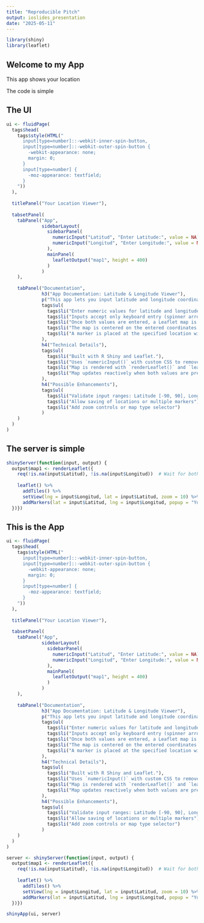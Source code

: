 ```yaml
---
title: "Reproducible Pitch"
output: ioslides_presentation
date: "2025-05-11"
---
```


```r
library(shiny)
library(leaflet)
```

## Welcome to my App

This app shows your location

The code is simple

## The UI

```r
ui <- fluidPage(
  tags$head(
    tags$style(HTML("
      input[type=number]::-webkit-inner-spin-button, 
      input[type=number]::-webkit-outer-spin-button { 
        -webkit-appearance: none; 
        margin: 0; 
      }
      input[type=number] {
        -moz-appearance: textfield;
      }
    "))
  ),
  
  titlePanel("Your Location Viewer"),
  
  tabsetPanel(
    tabPanel("App",
             sidebarLayout(
               sidebarPanel(
                 numericInput("Latitud", "Enter Latitude:", value = NA),
                 numericInput("Longitud", "Enter Longitude:", value = NA)
               ),
               mainPanel(
                 leafletOutput("map1", height = 400)
               )
             )
    ),
    
    tabPanel("Documentation",
             h3("App Documentation: Latitude & Longitude Viewer"),
             p("This app lets you input latitude and longitude coordinates."),
             tags$ul(
               tags$li("Enter numeric values for latitude and longitude."),
               tags$li("Inputs accept only keyboard entry (spinner arrows removed)."),
               tags$li("Once both values are entered, a Leaflet map is displayed."),
               tags$li("The map is centered on the entered coordinates."),
               tags$li("A marker is placed at the specified location with a popup.")
             ),
             h4("Technical Details"),
             tags$ul(
               tags$li("Built with R Shiny and Leaflet."),
               tags$li("Uses `numericInput()` with custom CSS to remove steppers."),
               tags$li("Map is rendered with `renderLeaflet()` and `leafletOutput()`."),
               tags$li("Map updates reactively when both values are present.")
             ),
             h4("Possible Enhancements"),
             tags$ul(
               tags$li("Validate input ranges: Latitude [-90, 90], Longitude [-180, 180]"),
               tags$li("Allow saving of locations or multiple markers"),
               tags$li("Add zoom controls or map type selector")
             )
    )
  )
)


```

## The server is simple

```r
shinyServer(function(input, output) {
  output$map1 <- renderLeaflet({
    req(!is.na(input$Latitud), !is.na(input$Longitud))  # Wait for both values
    
    leaflet() %>%
      addTiles() %>%
      setView(lng = input$Longitud, lat = input$Latitud, zoom = 10) %>%
      addMarkers(lat = input$Latitud, lng = input$Longitud, popup = "Your location")
  })})
```

## This is the App

```r
ui <- fluidPage(
  tags$head(
    tags$style(HTML("
      input[type=number]::-webkit-inner-spin-button, 
      input[type=number]::-webkit-outer-spin-button { 
        -webkit-appearance: none; 
        margin: 0; 
      }
      input[type=number] {
        -moz-appearance: textfield;
      }
    "))
  ),
  
  titlePanel("Your Location Viewer"),
  
  tabsetPanel(
    tabPanel("App",
             sidebarLayout(
               sidebarPanel(
                 numericInput("Latitud", "Enter Latitude:", value = NA),
                 numericInput("Longitud", "Enter Longitude:", value = NA)
               ),
               mainPanel(
                 leafletOutput("map1", height = 400)
               )
             )
    ),
    
    tabPanel("Documentation",
             h3("App Documentation: Latitude & Longitude Viewer"),
             p("This app lets you input latitude and longitude coordinates."),
             tags$ul(
               tags$li("Enter numeric values for latitude and longitude."),
               tags$li("Inputs accept only keyboard entry (spinner arrows removed)."),
               tags$li("Once both values are entered, a Leaflet map is displayed."),
               tags$li("The map is centered on the entered coordinates."),
               tags$li("A marker is placed at the specified location with a popup.")
             ),
             h4("Technical Details"),
             tags$ul(
               tags$li("Built with R Shiny and Leaflet."),
               tags$li("Uses `numericInput()` with custom CSS to remove steppers."),
               tags$li("Map is rendered with `renderLeaflet()` and `leafletOutput()`."),
               tags$li("Map updates reactively when both values are present.")
             ),
             h4("Possible Enhancements"),
             tags$ul(
               tags$li("Validate input ranges: Latitude [-90, 90], Longitude [-180, 180]"),
               tags$li("Allow saving of locations or multiple markers"),
               tags$li("Add zoom controls or map type selector")
             )
    )
  )
)

server <- shinyServer(function(input, output) {
  output$map1 <- renderLeaflet({
    req(!is.na(input$Latitud), !is.na(input$Longitud))  # Wait for both values
    
    leaflet() %>%
      addTiles() %>%
      setView(lng = input$Longitud, lat = input$Latitud, zoom = 10) %>%
      addMarkers(lat = input$Latitud, lng = input$Longitud, popup = "Your location")
  })})

shinyApp(ui, server)
```